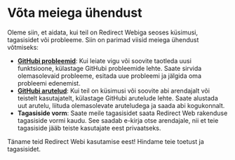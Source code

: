 # Võta meiega ühendust

Oleme siin, et aidata, kui teil on Redirect Webiga seoses küsimusi, tagasisidet või probleeme. Siin on parimad viisid meiega ühendust võtmiseks:

- **[GitHubi probleemid](https://github.com/mshibanami/RedirectWeb/issues)**: Kui leiate vigu või soovite taotleda uusi funktsioone, külastage GitHubi probleemide lehte. Saate sirvida olemasolevaid probleeme, esitada uue probleemi ja jälgida oma probleemi edenemist.
- **[GitHubi arutelud](https://github.com/mshibanami/RedirectWeb/discussions)**: Kui teil on küsimusi või soovite abi arendajalt või teistelt kasutajatelt, külastage GitHubi arutelude lehte. Saate alustada uut arutelu, liituda olemasolevate aruteludega ja saada abi kogukonnalt.
- **Tagasiside vorm**: Saate meile tagasisidet saata Redirect Web rakenduse tagasiside vormi kaudu. See saadab e-kirja otse arendajale, nii et teie tagasiside jääb teiste kasutajate eest privaatseks.

Täname teid Redirect Webi kasutamise eest! Hindame teie toetust ja tagasisidet.